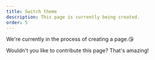 ```yaml
---
title: Switch theme
description: This page is currently being created.
order: 5
---
```


We're currently in the process of creating a page.😘

Wouldn't you like to contribute this page? That's amazing!
